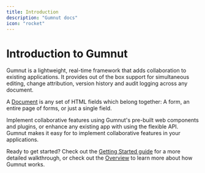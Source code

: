 ```yaml
---
title: Introduction
description: "Gumnut docs"
icon: "rocket"
---
```


# Introduction to Gumnut

Gumnut is a lightweight, real-time framework that adds collaboration to existing applications. It provides out of the box support for simultaneous editing, change attribution, version history and audit logging across any document.

<Tip>A [Document](/guides/documents) is any set of HTML fields which belong together: A form, an entire page of forms, or just a single field.</Tip>

Implement collaborative features using Gumnut's pre-built web components and plugins, or enhance any existing app with using the flexible API. Gumnut makes it easy for to implement collaborative features in your applications.

Ready to get started? Check out the [Getting Started guide](/guides/getting-started) for a more detailed walkthrough, or check out the [Overview](/concepts/overview) to learn more about how Gumnut works.